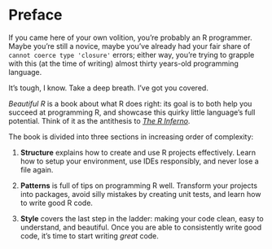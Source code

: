 # Preface {.unnumbered}

If you came here of your own volition, you're probably an R programmer. Maybe
you're still a novice, maybe you've already had your fair share of `cannot
coerce type 'closure'` errors; either way, you're trying to grapple with this (at
the time of writing) almost thirty years-old programming language.

It's tough, I know. Take a deep breath. I've got you covered.

_Beautiful R_ is a book about what R does right: its goal is to both help you
succeed at programming R, and showcase this quirky little language's full
potential. Think of it as the antithesis to
[_The R Inferno_](https://www.burns-stat.com/pages/Tutor/R_inferno.pdf).

The book is divided into three sections in increasing order of complexity:

1. **Structure** explains how to create and use R projects effectively. Learn
how to setup your environment, use IDEs responsibly, and never lose a file
again.

1. **Patterns** is full of tips on programming R well. Transform your projects
into packages, avoid silly mistakes by creating unit tests, and learn how to
write good R code.

1. **Style** covers the last step in the ladder: making your code clean, easy to
understand, and beautiful. Once you are able to consistently write good code,
it's time to start writing _great_ code.

